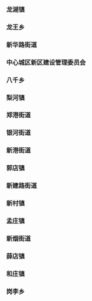 ### 龙湖镇

### 龙王乡

### 新华路街道

### 中心城区新区建设管理委员会

### 八千乡

### 梨河镇

### 郑港街道

### 银河街道

### 新港街道

### 郭店镇

### 新建路街道

### 新村镇

### 孟庄镇

### 新烟街道

### 薛店镇

### 和庄镇

### 岗李乡

### 
